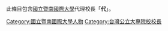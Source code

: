 此條目包含[[國立暨南國際大學|國立暨南國際大學]]代理校長「'''代'''」。

[[Category:國立暨南國際大學人物|Category:國立暨南國際大學人物]]
[[Category:台灣公立大專院校校長|Category:台灣公立大專院校校長]]